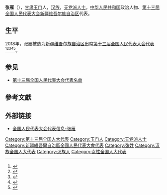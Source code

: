 {{Infobox person
|name=张雁
|birth_date={{birth year and age|1969|4}}
|ancestor=[[甘肃|甘肃]][[玉门|玉门]]
|nationality={{PRC}}
|title=[[全国人大代表|全国人大代表]]
|ethnicity=[[汉族|汉族]]
|gender=女
|party=[[无党派人士|无党派人士]]
|website=[http://210.82.31.1:8084/delegate/viewDelegate.action?dbid=132624 全国人大代表数据库]
}}
'''张雁'''（{{bd|1969年|4月}}），[[甘肃|甘肃]][[玉门|玉门]]人，[[汉族|汉族]]，[[无党派人士|无党派人士]]。[[中华人民共和国|中华人民共和国]]政治人物、[[第十三届全国人民代表大会|第十三届全国人民代表大会]][[新疆维吾尔族自治区|新疆维吾尔族自治区]]代表{{refnest|{{Cite web|url=http://210.82.31.1:8084/delegate/viewDelegate.action?dbid=132624|title=全国人民代表大会代表信息-张雁|accessdate=2020-03-16|work=中国人大网}}}}。

==生平==
2018年，张雁被选为[[新疆维吾尔族自治区|新疆维吾尔族自治区]]出席[[第十三届全国人民代表大会|第十三届全国人民代表大会]][[第十三届全国人民代表大会代表|代表]]<ref>{{Cite web|title=中华人民共和国第十三届全国人民代表大会代表名单|url=http://www.gov.cn/xinwen/2018-02/24/content_5268538.htm|accessdate=2020-03-16|work=中国政府网|archive-date=2020-02-28|archive-url=https://web.archive.org/web/20200228133636/http://www.gov.cn/xinwen/2018-02/24/content_5268538.htm|dead-url=no}}</ref><ref>{{Cite web|title=（受权发布）中华人民共和国第十三届全国人民代表大会代表名单-中新网|url=http://www.chinanews.com/gn/2018/02-25/8453959.shtml|accessdate=2021-02-19|work=[[中国新闻网|中国新闻网]]|archive-date=2018-02-27|archive-url=https://web.archive.org/web/20180227031724/http://www.chinanews.com/gn/2018/02-25/8453959.shtml|dead-url=no}}</ref><ref>{{cite web | title=中华人民共和国第十三届全国人民代表大会代表名单 | website=[[光明网_(中国)|光明网]] | date=2018-02-25 | url=https://news.gmw.cn/2018-02/25/content_27792557.htm | language=zh | access-date=2021-02-19 | archive-date=2021-10-19 | archive-url=https://web.archive.org/web/20211019124618/https://news.gmw.cn/2018-02/25/content_27792557.htm }}</ref><ref>{{cite web | title=第十三届全国人民代表大会代表名单（2980名） | website=[[澎湃新闻|澎湃新闻]]-The Paper | url=https://www.thepaper.cn/newsDetail_forward_2008905 | language=zh | access-date=2021-02-19 | archive-date=2018-03-23 | archive-url=https://web.archive.org/web/20180323190049/https://www.thepaper.cn/newsDetail_forward_2008905 | dead-url=no }}</ref><ref>{{cite web | title=中华人民共和国第十三届全国人民代表大会代表名单 | website=[[中国网|中国网]] | date=2018-02-25 | url=http://news.china.com.cn/2018-02/25/content_50599587.htm | language=zh | access-date=2021-02-19 | archive-date=2021-02-21 | archive-url=https://web.archive.org/web/20210221201146/http://news.china.com.cn/2018-02/25/content_50599587.htm | dead-url=no }}</ref>。

==参见==
* [[第十三届全国人民代表大会代表名单|第十三届全国人民代表大会代表名单]]

==參考文獻==
{{reflist}}

==外部链接==
{{Portal|中国|政治}}
* [http://210.82.31.1:8084/delegate/viewDelegate.action?dbid=132624 全国人民代表大会代表信息-张雁]

[[Category:第十三届全国人大代表|Category:第十三届全国人大代表]]
[[Category:玉门人|Category:玉门人]]
[[Category:无党派人士|Category:无党派人士]]
[[Category:新疆維吾爾自治區全國人民代表大會代表|Category:新疆維吾爾自治區全國人民代表大會代表]]
[[Category:张姓|Category:张姓]]
[[Category:汉族全国人大代表|Category:汉族全国人大代表]]
[[Category:汉族人|Category:汉族人]]
[[Category:女性全国人大代表|Category:女性全国人大代表]]


{{中国政治人物小作品}}